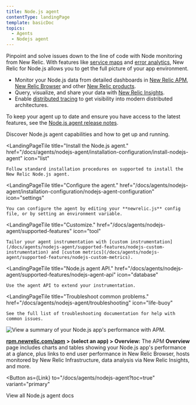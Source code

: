 ```yaml
---
title: Node.js agent
contentType: landingPage
template: basicDoc
topics:
  - Agents
  - Nodejs agent
---
```



Pinpoint and solve issues down to the line of code with Node monitoring from New Relic. With features like [service maps](/docs/data-analysis/service-maps/get-started/introduction-service-maps) and [error analytics](/docs/apm/applications-menu/error-analytics/error-analytics-explore-events-behind-errors), New Relic for Node.js allows you to get the full picture of your app environment.

* Monitor your Node.js data from detailed dashboards in [New Relic APM](/docs/apm/new-relic-apm/getting-started/introduction-new-relic-apm), [New Relic Browser](/docs/browser/new-relic-browser/getting-started/introduction-new-relic-browser) and other [New Relic products](https://newrelic.com/products).
* Query, visualize, and share your data with [New Relic Insights](/docs/insights/using-insights-ui/getting-started/introduction-new-relic-insights).
* Enable [distributed tracing](/docs/apm/distributed-tracing/getting-started/introduction-distributed-tracing) to get visibility into modern distributed architectures.

To keep your agent up to date and ensure you have access to the latest features, see the [Node.js agent release notes](/docs/release-notes/agent-release-notes/nodejs-release-notes).

<LandingPageTileGrid>
  <LandingPageTile
    title="Get started."
    href="/docs/agents/nodejs-agent/getting-started/introduction-new-relic-nodejs"
    icon="terminal"
  >
    Discover Node.js agent capabilities and how to get up and running.
  </LandingPageTile>

  <LandingPageTile
    title="Install the Node.js agent."
    href="/docs/agents/nodejs-agent/installation-configuration/install-nodejs-agent"
    icon="list"
  >
    Follow standard installation procedures on supported to install the New Relic Node.js agent.
  </LandingPageTile>

  <LandingPageTile
    title="Configure the agent."
    href="/docs/agents/nodejs-agent/installation-configuration/nodejs-agent-configuration"
    icon="settings"
  >
    You can configure the agent by editing your **newrelic.js** config file, or by setting an environment variable.
  </LandingPageTile>

  <LandingPageTile
    title="Customize."
    href="/docs/agents/nodejs-agent/supported-features"
    icon="tool"
  >
    Tailor your agent instrumentation with [custom instrumentation](/docs/agents/nodejs-agent/supported-features/nodejs-custom-instrumentation) and [custom metrics](/docs/agents/nodejs-agent/supported-features/nodejs-custom-metrics).
  </LandingPageTile>

  <LandingPageTile
    title="Node.js agent API."
    href="/docs/agents/nodejs-agent/supported-features/nodejs-agent-api"
    icon="database"
  >
    Use the agent API to extend your instrumentation.
  </LandingPageTile>

  <LandingPageTile
    title="Troubleshoot common problems."
    href="/docs/agents/nodejs-agent/troubleshooting"
    icon="life-buoy"
  >
    See the full list of troubleshooting documentation for help with common issues.
  </LandingPageTile>
</LandingPageTileGrid>

![View a summary of your Node.js app's performance with APM.](./images/APM_Node_landing-page_0.png "APM_Node_landing-page.png")

**[rpm.newrelic.com/apm](https://rpm.newrelic.com/apm) > (select an app) > Overview:** The APM **Overview** page includes charts and tables showing your Node.js app's performance at a glance, plus links to end user performance in New Relic Browser, hosts monitored by New Relic Infrastructure, data analysis via New Relic Insights, and more.

<Button
  as={Link}
  to="/docs/agents/nodejs-agent?toc=true"
  variant="primary"
>
  View all Node.js agent docs
</Button>
